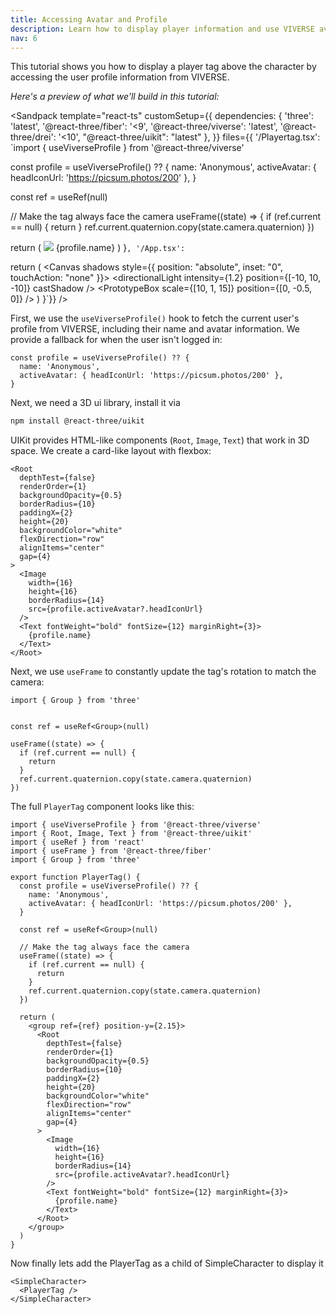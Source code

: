 ```yaml
---
title: Accessing Avatar and Profile
description: Learn how to display player information and use VIVERSE avatars in your game.
nav: 6
---
```


This tutorial shows you how to display a player tag above the character by accessing the user profile information from VIVERSE.

*Here's a preview of what we'll build in this tutorial:*

<Sandpack
  template="react-ts"
  customSetup={{
    dependencies: {
      'three': 'latest',
      '@react-three/fiber': '<9',
      '@react-three/viverse': 'latest',
      '@react-three/drei': '<10',
      "@react-three/uikit": "latest"
    },
  }}
  files={{
    '/Playertag.tsx': `import { useViverseProfile } from '@react-three/viverse'

  const profile = useViverseProfile() ?? {
    name: 'Anonymous',
    activeAvatar: { headIconUrl: 'https://picsum.photos/200' },
  }
  
  const ref = useRef<Group>(null)
  
  // Make the tag always face the camera
  useFrame((state) => {
    if (ref.current == null) {
      return
    }
    ref.current.quaternion.copy(state.camera.quaternion)
  })

  return (
    <group ref={ref} position-y={2.15}>
      <Root
        depthTest={false}
        renderOrder={1}
        backgroundOpacity={0.5}
        borderRadius={10}
        paddingX={2}
        height={20}
        backgroundColor="white"
        flexDirection="row"
        alignItems="center"
        gap={4}
      >
        <Image 
          width={16} 
          height={16} 
          borderRadius={14} 
          src={profile.activeAvatar?.headIconUrl} 
        />
        <Text fontWeight="bold" fontSize={12} marginRight={3}>
          {profile.name}
        </Text>
      </Root>
    </group>
  )
}`,
    '/App.tsx': `

  return (
    <Canvas shadows style={{ position: "absolute", inset: "0", touchAction: "none" }}>
      <Viverse>
        <Sky />
        <directionalLight intensity={1.2} position={[-10, 10, -10]} castShadow />
        <ambientLight intensity={1} />
        <SimpleCharacter>
          <PlayerTag />
        </SimpleCharacter>
        <BvhPhysicsBody>
          <PrototypeBox scale={[10, 1, 15]} position={[0, -0.5, 0]} />
        </BvhPhysicsBody>
      </Viverse>
    </Canvas>
  )
}`}}
/>

First, we use the `useViverseProfile()` hook to fetch the current user's profile from VIVERSE, including their name and avatar information. We provide a fallback for when the user isn't logged in:

```tsx
const profile = useViverseProfile() ?? {
  name: 'Anonymous',
  activeAvatar: { headIconUrl: 'https://picsum.photos/200' },
}
```

Next, we need a 3D ui library, install it via

```bash
npm install @react-three/uikit
```

UIKit provides HTML-like components (`Root`, `Image`, `Text`) that work in 3D space. We create a card-like layout with flexbox:

```tsx
<Root
  depthTest={false}
  renderOrder={1}
  backgroundOpacity={0.5}
  borderRadius={10}
  paddingX={2}
  height={20}
  backgroundColor="white"
  flexDirection="row"
  alignItems="center"
  gap={4}
>
  <Image 
    width={16} 
    height={16} 
    borderRadius={14} 
    src={profile.activeAvatar?.headIconUrl} 
  />
  <Text fontWeight="bold" fontSize={12} marginRight={3}>
    {profile.name}
  </Text>
</Root>
```

Next, we use `useFrame` to constantly update the tag's rotation to match the camera:

```tsx
import { Group } from 'three'


const ref = useRef<Group>(null)

useFrame((state) => {
  if (ref.current == null) {
    return
  }
  ref.current.quaternion.copy(state.camera.quaternion)
})
```

The full `PlayerTag` component looks like this:

```tsx
import { useViverseProfile } from '@react-three/viverse'
import { Root, Image, Text } from '@react-three/uikit'
import { useRef } from 'react'
import { useFrame } from '@react-three/fiber'
import { Group } from 'three'

export function PlayerTag() {
  const profile = useViverseProfile() ?? {
    name: 'Anonymous',
    activeAvatar: { headIconUrl: 'https://picsum.photos/200' },
  }
  
  const ref = useRef<Group>(null)
  
  // Make the tag always face the camera
  useFrame((state) => {
    if (ref.current == null) {
      return
    }
    ref.current.quaternion.copy(state.camera.quaternion)
  })

  return (
    <group ref={ref} position-y={2.15}>
      <Root
        depthTest={false}
        renderOrder={1}
        backgroundOpacity={0.5}
        borderRadius={10}
        paddingX={2}
        height={20}
        backgroundColor="white"
        flexDirection="row"
        alignItems="center"
        gap={4}
      >
        <Image 
          width={16} 
          height={16} 
          borderRadius={14} 
          src={profile.activeAvatar?.headIconUrl} 
        />
        <Text fontWeight="bold" fontSize={12} marginRight={3}>
          {profile.name}
        </Text>
      </Root>
    </group>
  )
}
```

Now finally lets add the PlayerTag as a child of SimpleCharacter to display it

```tsx
<SimpleCharacter>
  <PlayerTag />
</SimpleCharacter>
```